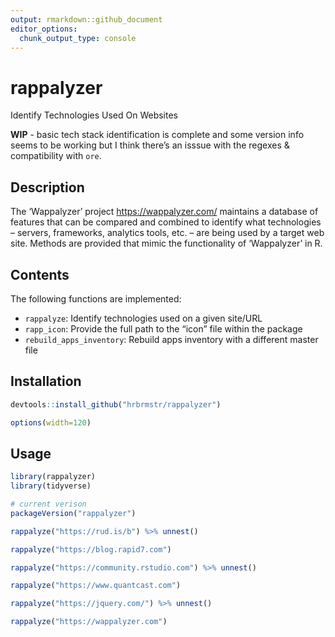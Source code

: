 ```yaml
---
output: rmarkdown::github_document
editor_options: 
  chunk_output_type: console
---
```


# rappalyzer

Identify Technologies Used On Websites

**WIP** - basic tech stack identification is complete and some version info seems to be working but I think there's an isssue with the regexes & compatibility with `ore`.

## Description

The 'Wappalyzer' project <https://wappalyzer.com/> maintains a database
of features that can be compared and combined to identify what technologies -- servers,
frameworks, analytics tools, etc. -- are being used by a target web site. Methods are
provided that mimic the functionality of 'Wappalyzer' in R.

## Contents

The following functions are implemented:

- `rappalyze`:	Identify technologies used on a given site/URL
- `rapp_icon`:	Provide the full path to the "icon" file within the package
- `rebuild_apps_inventory`:	Rebuild apps inventory with a different master file

## Installation

```r
devtools::install_github("hrbrmstr/rappalyzer")
```

```r
options(width=120)
```

## Usage

```r
library(rappalyzer)
library(tidyverse)

# current verison
packageVersion("rappalyzer")

rappalyze("https://rud.is/b") %>% unnest()

rappalyze("https://blog.rapid7.com")

rappalyze("https://community.rstudio.com") %>% unnest()

rappalyze("https://www.quantcast.com")

rappalyze("https://jquery.com/") %>% unnest()

rappalyze("https://wappalyzer.com")
```


